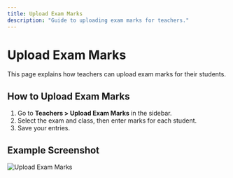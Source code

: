 ```yaml
---
title: Upload Exam Marks
description: "Guide to uploading exam marks for teachers."
---
```


# Upload Exam Marks

This page explains how teachers can upload exam marks for their students.

## How to Upload Exam Marks

1. Go to **Teachers > Upload Exam Marks** in the sidebar.
2. Select the exam and class, then enter marks for each student.
3. Save your entries.

## Example Screenshot

![Upload Exam Marks](../assets/teachers-upload-exam-marks.png) 